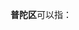 '''普陀区'''可以指：
{{PRC admin/disambig|31/01/07/000/000|33/09/03/000/000}}

{{disambig|P|cat=三字中国区名消歧义}}